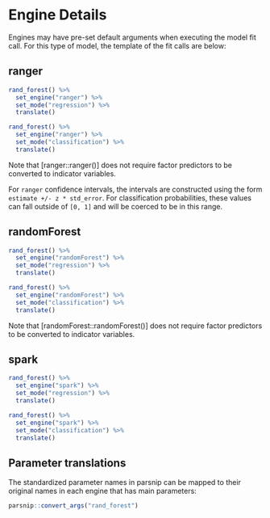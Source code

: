 # Engine Details

Engines may have pre-set default arguments when executing the model fit call. 
For this type of model, the template of the fit calls are below:

## ranger

```r
rand_forest() %>% 
  set_engine("ranger") %>% 
  set_mode("regression") %>% 
  translate()
```

```r
rand_forest() %>% 
  set_engine("ranger") %>% 
  set_mode("classification") %>% 
  translate()
```

Note that [ranger::ranger()] does not require factor predictors to be converted 
to indicator variables. 

For `ranger` confidence intervals, the intervals are  constructed using the form
`estimate +/- z * std_error`. For  classification probabilities, these values can
fall outside of  `[0, 1]` and will be coerced to be in this range.

## randomForest

```r
rand_forest() %>% 
  set_engine("randomForest") %>% 
  set_mode("regression") %>% 
  translate()
```

```r
rand_forest() %>% 
  set_engine("randomForest") %>% 
  set_mode("classification") %>% 
  translate()
```

Note that [randomForest::randomForest()] does not require factor predictors to be converted 
to indicator variables. 

## spark

```r
rand_forest() %>% 
  set_engine("spark") %>% 
  set_mode("regression") %>% 
  translate()
```

```r
rand_forest() %>% 
  set_engine("spark") %>% 
  set_mode("classification") %>% 
  translate()
```


## Parameter translations

The standardized parameter names in parsnip can be mapped to their original 
names in each engine that has main parameters:

```r
parsnip::convert_args("rand_forest")
```

